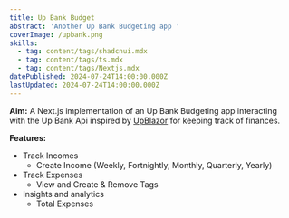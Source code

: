 ```yaml
---
title: Up Bank Budget
abstract: 'Another Up Bank Budgeting app '
coverImage: /upbank.png
skills:
  - tag: content/tags/shadcnui.mdx
  - tag: content/tags/ts.mdx
  - tag: content/tags/Nextjs.mdx
datePublished: 2024-07-24T14:00:00.000Z
lastUpdated: 2024-07-24T14:00:00.000Z
---
```


**Aim:** A Next.js implementation of an Up Bank Budgeting app interacting with the Up Bank Api inspired by [UpBlazor](https://github.com/Hona/UpBlazor) for keeping track of finances.

**Features:**

* Track Incomes
  * Create Income (Weekly, Fortnightly, Monthly, Quarterly, Yearly)
* Track Expenses
  * View and Create & Remove Tags
* Insights and analytics
  * Total Expenses
